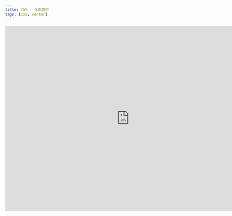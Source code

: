 ```yaml
---
title: CSS - 元素置中
tags: [css, center]
---
```

<iframe height="600" width="800" title="[CSS] - 元素置中法" src="https://codepen.io/ChungYingHo/embed/xxNVqpa?default-tab=html%2Cresult" frameborder="no" loading="lazy" allowtransparency="true" allowfullscreen="true">
  See the Pen <a href="https://codepen.io/ChungYingHo/pen/xxNVqpa">
  [CSS] - 元素置中法</a> by ChungYingHo (<a href="https://codepen.io/ChungYingHo">@ChungYingHo</a>)
  on <a href="https://codepen.io">CodePen</a>.
</iframe>